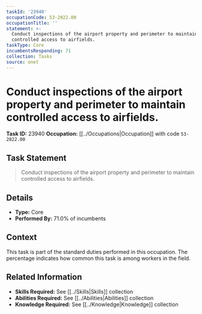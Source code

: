 ```yaml
---
taskId: '23940'
occupationCode: 53-2022.00
occupationTitle: ''
statement: >-
  Conduct inspections of the airport property and perimeter to maintain
  controlled access to airfields.
taskType: Core
incumbentsResponding: 71
collection: Tasks
source: onet
---
```

# Conduct inspections of the airport property and perimeter to maintain controlled access to airfields.

**Task ID:** 23940
**Occupation:** [[../Occupations|Occupation]] with code `53-2022.00`

## Task Statement

> Conduct inspections of the airport property and perimeter to maintain controlled access to airfields.

## Details

- **Type:** Core
- **Performed By:** 71.0% of incumbents

## Context

This task is part of the standard duties performed in this occupation. The percentage indicates how common this task is among workers in the field.

## Related Information

- **Skills Required:** See [[../Skills|Skills]] collection
- **Abilities Required:** See [[../Abilities|Abilities]] collection
- **Knowledge Required:** See [[../Knowledge|Knowledge]] collection
